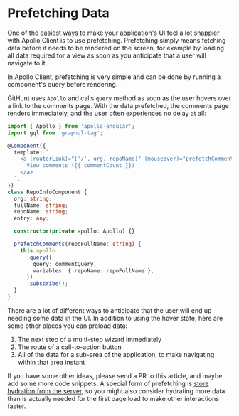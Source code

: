 # Prefetching Data

One of the easiest ways to make your application's UI feel a lot snappier with Apollo Client is to
use prefetching. Prefetching simply means fetching data before it needs to be rendered on the
screen, for example by loading all data required for a view as soon as you anticipate that a user
will navigate to it.

In Apollo Client, prefetching is very simple and can be done by running a component's query before
rendering.

GitHunt uses `Apollo` and calls `query` method as soon as the user hovers over a link to the
comments page. With the data prefetched, the comments page renders immediately, and the user often
experiences no delay at all:

```ts
import { Apollo } from 'apollo-angular';
import gql from 'graphql-tag';

@Component({
  template: `
    <a [routerLink]="['/', org, repoName]" (mouseover)="prefetchComments(fullName)">
      View comments ({{ commentCount }})
    </a>
  `,
})
class RepoInfoComponent {
  org: string;
  fullName: string;
  repoName: string;
  entry: any;

  constructor(private apollo: Apollo) {}

  prefetchComments(repoFullName: string) {
    this.apollo
      .query({
        query: commentQuery,
        variables: { repoName: repoFullName },
      })
      .subscribe();
  }
}
```

There are a lot of different ways to anticipate that the user will end up needing some data in the
UI. In addition to using the hover state, here are some other places you can preload data:

1. The next step of a multi-step wizard immediately
1. The route of a call-to-action button
1. All of the data for a sub-area of the application, to make navigating within that area instant

If you have some other ideas, please send a PR to this article, and maybe add some more code
snippets. A special form of prefetching is
[store hydration from the server](./server-side-rendering#store-rehydration), so you might also
consider hydrating more data than is actually needed for the first page load to make other
interactions faster.
